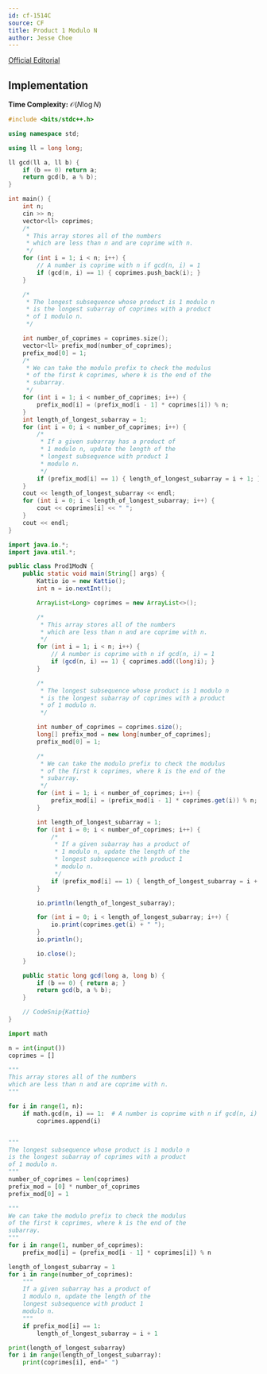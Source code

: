 ```yaml
---
id: cf-1514C
source: CF
title: Product 1 Modulo N
author: Jesse Choe
---
```


[Official Editorial](https://codeforces.com/blog/entry/89810)

## Implementation

**Time Complexity:** $\mathcal{O}(N\log N)$

<LanguageSection>
<CPPSection>

```cpp
#include <bits/stdc++.h>

using namespace std;

using ll = long long;

ll gcd(ll a, ll b) {
	if (b == 0) return a;
	return gcd(b, a % b);
}

int main() {
	int n;
	cin >> n;
	vector<ll> coprimes;
	/*
	 * This array stores all of the numbers
	 * which are less than n and are coprime with n.
	 */
	for (int i = 1; i < n; i++) {
		// A number is coprime with n if gcd(n, i) = 1
		if (gcd(n, i) == 1) { coprimes.push_back(i); }
	}

	/*
	 * The longest subsequence whose product is 1 modulo n
	 * is the longest subarray of coprimes with a product
	 * of 1 modulo n.
	 */

	int number_of_coprimes = coprimes.size();
	vector<ll> prefix_mod(number_of_coprimes);
	prefix_mod[0] = 1;
	/*
	 * We can take the modulo prefix to check the modulus
	 * of the first k coprimes, where k is the end of the
	 * subarray.
	 */
	for (int i = 1; i < number_of_coprimes; i++) {
		prefix_mod[i] = (prefix_mod[i - 1] * coprimes[i]) % n;
	}
	int length_of_longest_subarray = 1;
	for (int i = 0; i < number_of_coprimes; i++) {
		/*
		 * If a given subarray has a product of
		 * 1 modulo n, update the length of the
		 * longest subsequence with product 1
		 * modulo n.
		 */
		if (prefix_mod[i] == 1) { length_of_longest_subarray = i + 1; }
	}
	cout << length_of_longest_subarray << endl;
	for (int i = 0; i < length_of_longest_subarray; i++) {
		cout << coprimes[i] << " ";
	}
	cout << endl;
}
```

</CPPSection>
<JavaSection>

```java
import java.io.*;
import java.util.*;

public class Prod1ModN {
	public static void main(String[] args) {
		Kattio io = new Kattio();
		int n = io.nextInt();

		ArrayList<Long> coprimes = new ArrayList<>();

		/*
		 * This array stores all of the numbers
		 * which are less than n and are coprime with n.
		 */
		for (int i = 1; i < n; i++) {
			// A number is coprime with n if gcd(n, i) = 1
			if (gcd(n, i) == 1) { coprimes.add((long)i); }
		}

		/*
		 * The longest subsequence whose product is 1 modulo n
		 * is the longest subarray of coprimes with a product
		 * of 1 modulo n.
		 */

		int number_of_coprimes = coprimes.size();
		long[] prefix_mod = new long[number_of_coprimes];
		prefix_mod[0] = 1;

		/*
		 * We can take the modulo prefix to check the modulus
		 * of the first k coprimes, where k is the end of the
		 * subarray.
		 */
		for (int i = 1; i < number_of_coprimes; i++) {
			prefix_mod[i] = (prefix_mod[i - 1] * coprimes.get(i)) % n;
		}

		int length_of_longest_subarray = 1;
		for (int i = 0; i < number_of_coprimes; i++) {
			/*
			 * If a given subarray has a product of
			 * 1 modulo n, update the length of the
			 * longest subsequence with product 1
			 * modulo n.
			 */
			if (prefix_mod[i] == 1) { length_of_longest_subarray = i + 1; }
		}

		io.println(length_of_longest_subarray);

		for (int i = 0; i < length_of_longest_subarray; i++) {
			io.print(coprimes.get(i) + " ");
		}
		io.println();

		io.close();
	}

	public static long gcd(long a, long b) {
		if (b == 0) { return a; }
		return gcd(b, a % b);
	}

	// CodeSnip{Kattio}
}
```

</JavaSection>
<PySection>

```py
import math

n = int(input())
coprimes = []

"""
This array stores all of the numbers
which are less than n and are coprime with n.
"""

for i in range(1, n):
	if math.gcd(n, i) == 1:  # A number is coprime with n if gcd(n, i) == 1
		coprimes.append(i)


"""
The longest subsequence whose product is 1 modulo n
is the longest subarray of coprimes with a product
of 1 modulo n.
"""
number_of_coprimes = len(coprimes)
prefix_mod = [0] * number_of_coprimes
prefix_mod[0] = 1

"""
We can take the modulo prefix to check the modulus
of the first k coprimes, where k is the end of the
subarray.
"""
for i in range(1, number_of_coprimes):
	prefix_mod[i] = (prefix_mod[i - 1] * coprimes[i]) % n

length_of_longest_subarray = 1
for i in range(number_of_coprimes):
	"""
	If a given subarray has a product of
	1 modulo n, update the length of the
	longest subsequence with product 1
	modulo n.
	"""
	if prefix_mod[i] == 1:
		length_of_longest_subarray = i + 1

print(length_of_longest_subarray)
for i in range(length_of_longest_subarray):
	print(coprimes[i], end=" ")
```

</PySection>
</LanguageSection>
